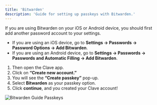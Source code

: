```yaml
---
title: 'Bitwarden'
description: 'Guide for setting up passkeys with Bitwarden.'
---
```


If you are using Bitwarden on your iOS or Android device, you should first add another password account to your settings.

- If you are using an iOS device, go to **Settings -> Passwords -> Password Options -> Add Bitwarden**.
- If you are using an Android device, go to **Settings -> Passwords -> Passwords and Automatic Filling -> Add Bitwarden**.

1. Then open the Clave app.
2. Click on **“Create new account.”**
3. You will see the **“Create passkey”** pop-up.
4. Select **Bitwarden** as your passkey option.
5. Click **continue**, and you created your Clave account!

![Bitwarden Guide Passkeys](./images/bitwarden.png)
